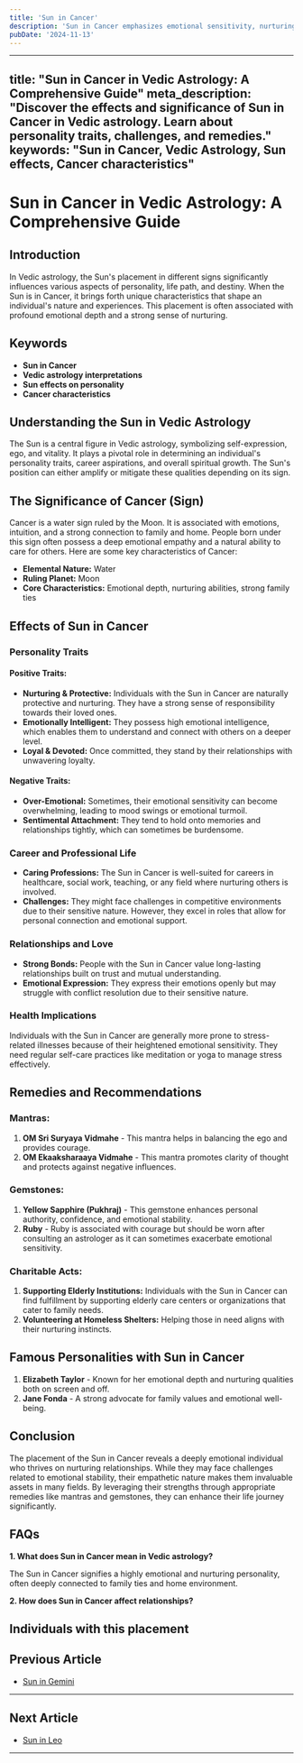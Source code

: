 ```yaml
---
title: 'Sun in Cancer'
description: 'Sun in Cancer emphasizes emotional sensitivity, nurturing nature, and strong family ties. Individuals are intuitive, protective, and value security and home life. in Vedic Astrology'
pubDate: '2024-11-13'
---
```


---
title: "Sun in Cancer in Vedic Astrology: A Comprehensive Guide"
meta_description: "Discover the effects and significance of Sun in Cancer in Vedic astrology. Learn about personality traits, challenges, and remedies."
keywords: "Sun in Cancer, Vedic Astrology, Sun effects, Cancer characteristics"
---

# Sun in Cancer in Vedic Astrology: A Comprehensive Guide

## Introduction

In Vedic astrology, the Sun's placement in different signs significantly influences various aspects of personality, life path, and destiny. When the Sun is in Cancer, it brings forth unique characteristics that shape an individual's nature and experiences. This placement is often associated with profound emotional depth and a strong sense of nurturing.

## Keywords

- **Sun in Cancer**
- **Vedic astrology interpretations**
- **Sun effects on personality**
- **Cancer characteristics**

## Understanding the Sun in Vedic Astrology

The Sun is a central figure in Vedic astrology, symbolizing self-expression, ego, and vitality. It plays a pivotal role in determining an individual's personality traits, career aspirations, and overall spiritual growth. The Sun's position can either amplify or mitigate these qualities depending on its sign.

## The Significance of Cancer (Sign)

Cancer is a water sign ruled by the Moon. It is associated with emotions, intuition, and a strong connection to family and home. People born under this sign often possess a deep emotional empathy and a natural ability to care for others. Here are some key characteristics of Cancer:

- **Elemental Nature:** Water
- **Ruling Planet:** Moon
- **Core Characteristics:** Emotional depth, nurturing abilities, strong family ties

## Effects of Sun in Cancer

### Personality Traits

#### Positive Traits:
- **Nurturing & Protective:** Individuals with the Sun in Cancer are naturally protective and nurturing. They have a strong sense of responsibility towards their loved ones.
- **Emotionally Intelligent:** They possess high emotional intelligence, which enables them to understand and connect with others on a deeper level.
- **Loyal & Devoted:** Once committed, they stand by their relationships with unwavering loyalty.

#### Negative Traits:
- **Over-Emotional:** Sometimes, their emotional sensitivity can become overwhelming, leading to mood swings or emotional turmoil.
- **Sentimental Attachment:** They tend to hold onto memories and relationships tightly, which can sometimes be burdensome.

### Career and Professional Life

- **Caring Professions:** The Sun in Cancer is well-suited for careers in healthcare, social work, teaching, or any field where nurturing others is involved.
- **Challenges:** They might face challenges in competitive environments due to their sensitive nature. However, they excel in roles that allow for personal connection and emotional support.

### Relationships and Love

- **Strong Bonds:** People with the Sun in Cancer value long-lasting relationships built on trust and mutual understanding.
- **Emotional Expression:** They express their emotions openly but may struggle with conflict resolution due to their sensitive nature.

### Health Implications

Individuals with the Sun in Cancer are generally more prone to stress-related illnesses because of their heightened emotional sensitivity. They need regular self-care practices like meditation or yoga to manage stress effectively.

## Remedies and Recommendations

### Mantras:
1. **OM Sri Suryaya Vidmahe** - This mantra helps in balancing the ego and provides courage.
2. **OM Ekaaksharaaya Vidmahe** - This mantra promotes clarity of thought and protects against negative influences.

### Gemstones:
1. **Yellow Sapphire (Pukhraj)** - This gemstone enhances personal authority, confidence, and emotional stability.
2. **Ruby** - Ruby is associated with courage but should be worn after consulting an astrologer as it can sometimes exacerbate emotional sensitivity.

### Charitable Acts:
1. **Supporting Elderly Institutions:** Individuals with the Sun in Cancer can find fulfillment by supporting elderly care centers or organizations that cater to family needs.
2. **Volunteering at Homeless Shelters:** Helping those in need aligns with their nurturing instincts.

## Famous Personalities with Sun in Cancer

1. **Elizabeth Taylor** - Known for her emotional depth and nurturing qualities both on screen and off.
2. **Jane Fonda** - A strong advocate for family values and emotional well-being.

## Conclusion

The placement of the Sun in Cancer reveals a deeply emotional individual who thrives on nurturing relationships. While they may face challenges related to emotional stability, their empathetic nature makes them invaluable assets in many fields. By leveraging their strengths through appropriate remedies like mantras and gemstones, they can enhance their life journey significantly.

## FAQs

**1. What does Sun in Cancer mean in Vedic astrology?**

The Sun in Cancer signifies a highly emotional and nurturing personality, often deeply connected to family ties and home environment.

**2. How does Sun in Cancer affect relationships?**

Individuals with this placement
---

## Previous Article
- [Sun in Gemini](/blogs-md/0801_Sun_in_Rashi/080103_Sun_in_Gemini.mdx)

---

## Next Article
- [Sun in Leo](/blogs-md/0801_Sun_in_Rashi/080105_Sun_in_Leo.mdx)

---
